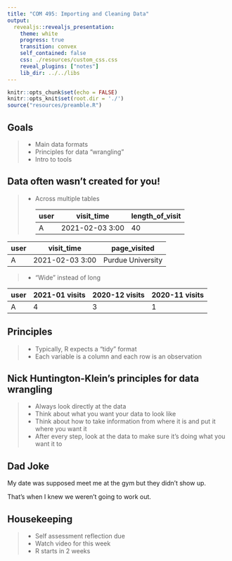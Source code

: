 ```yaml
---
title: "COM 495: Importing and Cleaning Data"
output: 
  revealjs::revealjs_presentation:
    theme: white
    progress: true
    transition: convex
    self_contained: false
    css: ./resources/custom_css.css
    reveal_plugins: ["notes"]
    lib_dir: ../../libs
---
```


```r
knitr::opts_chunk$set(echo = FALSE)
knitr::opts_knit$set(root.dir = './')
source("resources/preamble.R")
```

## Goals

> - Main data formats
> - Principles for data "wrangling"
> - Intro to tools


## Data often wasn't created for you!

> - Across multiple tables
<div class='fragment'>
|user| visit_time | length_of_visit |
|----|------------|-----------------|
| A  | 2021-02-03 3:00| 40 |

|user| visit_time | page_visited |
|----|----------|-------------|
| A  |  2021-02-03 3:00 | Purdue University |

</div>
> - "Wide" instead of long

| user| 2021-01 visits | 2020-12 visits | 2020-11 visits |
|----|----|----|----|
| A | 4 | 3 | 1|

## Principles

> - Typically, R expects a "tidy" format
> - Each variable is a column and each row is an observation

## Nick Huntington-Klein's principles for data wrangling

> - Always look directly at the data
> - Think about what you want your data to look like
> - Think about how to take information from where it is and put it where you want it
> - After every step, look at the data to make sure it's doing what you want it to



## Dad Joke

My date was supposed meet me at the gym but they didn't show up.

That's when I knew we weren't going to work out.

## Housekeeping

> - Self assessment reflection due
> - Watch video for this week
> - R starts in 2 weeks
